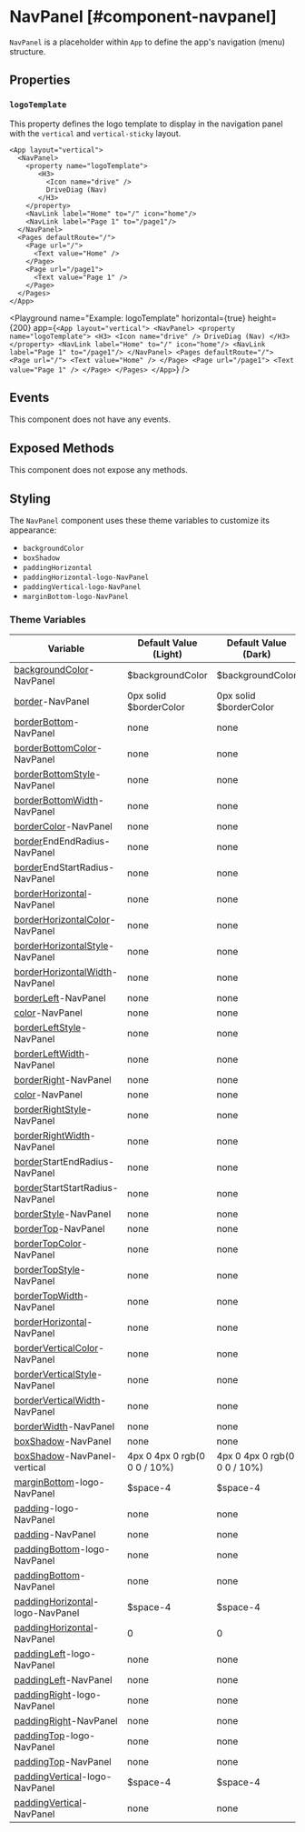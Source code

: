 
# NavPanel [#component-navpanel]

`NavPanel` is a placeholder within `App` to define the app's navigation (menu) structure.

## Properties

### `logoTemplate`

This property defines the logo template to display in the navigation panel with the `vertical` and `vertical-sticky` layout.

```xmlui copy {3-8}
<App layout="vertical">
  <NavPanel>
    <property name="logoTemplate">
       <H3>
         <Icon name="drive" />
         DriveDiag (Nav)
       </H3>
    </property>
    <NavLink label="Home" to="/" icon="home"/>
    <NavLink label="Page 1" to="/page1"/>
  </NavPanel>
  <Pages defaultRoute="/">
    <Page url="/">
      <Text value="Home" />
    </Page>
    <Page url="/page1">
      <Text value="Page 1" />
    </Page>
  </Pages>
</App>
```

<Playground
  name="Example: logoTemplate"
  horizontal={true}
  height={200}
  app={`
    <App layout="vertical">
      <NavPanel>
        <property name="logoTemplate">
           <H3>
             <Icon name="drive" />
             DriveDiag (Nav)
           </H3>
        </property>
        <NavLink label="Home" to="/" icon="home"/>
        <NavLink label="Page 1" to="/page1"/>
      </NavPanel>
      <Pages defaultRoute="/">
        <Page url="/">
          <Text value="Home" />
        </Page>
        <Page url="/page1">
          <Text value="Page 1" />
        </Page>
      </Pages>
    </App>
  `}
/>

## Events

This component does not have any events.

## Exposed Methods

This component does not expose any methods.

## Styling

The `NavPanel` component uses these theme variables to customize its appearance:

- `backgroundColor`
- `boxShadow`
- `paddingHorizontal`
- `paddingHorizontal-logo-NavPanel`
- `paddingVertical-logo-NavPanel`
- `marginBottom-logo-NavPanel`

### Theme Variables

| Variable | Default Value (Light) | Default Value (Dark) |
| --- | --- | --- |
| [backgroundColor](../styles-and-themes/common-units/#color)-NavPanel | $backgroundColor | $backgroundColor |
| [border](../styles-and-themes/common-units/#border)-NavPanel | 0px solid $borderColor | 0px solid $borderColor |
| [borderBottom](../styles-and-themes/common-units/#border)-NavPanel | <GrayText>none</GrayText> | <GrayText>none</GrayText> |
| [borderBottomColor](../styles-and-themes/common-units/#color)-NavPanel | <GrayText>none</GrayText> | <GrayText>none</GrayText> |
| [borderBottomStyle](../styles-and-themes/common-units/#border-style)-NavPanel | <GrayText>none</GrayText> | <GrayText>none</GrayText> |
| [borderBottomWidth](../styles-and-themes/common-units/#size)-NavPanel | <GrayText>none</GrayText> | <GrayText>none</GrayText> |
| [borderColor](../styles-and-themes/common-units/#color)-NavPanel | <GrayText>none</GrayText> | <GrayText>none</GrayText> |
| [border](../styles-and-themes/common-units/#border)EndEndRadius-NavPanel | <GrayText>none</GrayText> | <GrayText>none</GrayText> |
| [border](../styles-and-themes/common-units/#border)EndStartRadius-NavPanel | <GrayText>none</GrayText> | <GrayText>none</GrayText> |
| [borderHorizontal](../styles-and-themes/common-units/#border)-NavPanel | <GrayText>none</GrayText> | <GrayText>none</GrayText> |
| [borderHorizontalColor](../styles-and-themes/common-units/#color)-NavPanel | <GrayText>none</GrayText> | <GrayText>none</GrayText> |
| [borderHorizontalStyle](../styles-and-themes/common-units/#border-style)-NavPanel | <GrayText>none</GrayText> | <GrayText>none</GrayText> |
| [borderHorizontalWidth](../styles-and-themes/common-units/#size)-NavPanel | <GrayText>none</GrayText> | <GrayText>none</GrayText> |
| [borderLeft](../styles-and-themes/common-units/#border)-NavPanel | <GrayText>none</GrayText> | <GrayText>none</GrayText> |
| [color](../styles-and-themes/common-units/#color)-NavPanel | <GrayText>none</GrayText> | <GrayText>none</GrayText> |
| [borderLeftStyle](../styles-and-themes/common-units/#border-style)-NavPanel | <GrayText>none</GrayText> | <GrayText>none</GrayText> |
| [borderLeftWidth](../styles-and-themes/common-units/#size)-NavPanel | <GrayText>none</GrayText> | <GrayText>none</GrayText> |
| [borderRight](../styles-and-themes/common-units/#border)-NavPanel | <GrayText>none</GrayText> | <GrayText>none</GrayText> |
| [color](../styles-and-themes/common-units/#color)-NavPanel | <GrayText>none</GrayText> | <GrayText>none</GrayText> |
| [borderRightStyle](../styles-and-themes/common-units/#border-style)-NavPanel | <GrayText>none</GrayText> | <GrayText>none</GrayText> |
| [borderRightWidth](../styles-and-themes/common-units/#size)-NavPanel | <GrayText>none</GrayText> | <GrayText>none</GrayText> |
| [border](../styles-and-themes/common-units/#border)StartEndRadius-NavPanel | <GrayText>none</GrayText> | <GrayText>none</GrayText> |
| [border](../styles-and-themes/common-units/#border)StartStartRadius-NavPanel | <GrayText>none</GrayText> | <GrayText>none</GrayText> |
| [borderStyle](../styles-and-themes/common-units/#border-style)-NavPanel | <GrayText>none</GrayText> | <GrayText>none</GrayText> |
| [borderTop](../styles-and-themes/common-units/#border)-NavPanel | <GrayText>none</GrayText> | <GrayText>none</GrayText> |
| [borderTopColor](../styles-and-themes/common-units/#color)-NavPanel | <GrayText>none</GrayText> | <GrayText>none</GrayText> |
| [borderTopStyle](../styles-and-themes/common-units/#border-style)-NavPanel | <GrayText>none</GrayText> | <GrayText>none</GrayText> |
| [borderTopWidth](../styles-and-themes/common-units/#size)-NavPanel | <GrayText>none</GrayText> | <GrayText>none</GrayText> |
| [borderHorizontal](../styles-and-themes/common-units/#border)-NavPanel | <GrayText>none</GrayText> | <GrayText>none</GrayText> |
| [borderVerticalColor](../styles-and-themes/common-units/#color)-NavPanel | <GrayText>none</GrayText> | <GrayText>none</GrayText> |
| [borderVerticalStyle](../styles-and-themes/common-units/#border-style)-NavPanel | <GrayText>none</GrayText> | <GrayText>none</GrayText> |
| [borderVerticalWidth](../styles-and-themes/common-units/#size)-NavPanel | <GrayText>none</GrayText> | <GrayText>none</GrayText> |
| [borderWidth](../styles-and-themes/common-units/#size)-NavPanel | <GrayText>none</GrayText> | <GrayText>none</GrayText> |
| [boxShadow](../styles-and-themes/common-units/#boxShadow)-NavPanel | <GrayText>none</GrayText> | <GrayText>none</GrayText> |
| [boxShadow](../styles-and-themes/common-units/#boxShadow)-NavPanel-vertical | 4px 0 4px 0 rgb(0 0 0 / 10%) | 4px 0 4px 0 rgb(0 0 0 / 10%) |
| [marginBottom](../styles-and-themes/common-units/#size)-logo-NavPanel | $space-4 | $space-4 |
| [padding](../styles-and-themes/common-units/#size)-logo-NavPanel | <GrayText>none</GrayText> | <GrayText>none</GrayText> |
| [padding](../styles-and-themes/common-units/#size)-NavPanel | <GrayText>none</GrayText> | <GrayText>none</GrayText> |
| [paddingBottom](../styles-and-themes/common-units/#size)-logo-NavPanel | <GrayText>none</GrayText> | <GrayText>none</GrayText> |
| [paddingBottom](../styles-and-themes/common-units/#size)-NavPanel | <GrayText>none</GrayText> | <GrayText>none</GrayText> |
| [paddingHorizontal](../styles-and-themes/common-units/#size)-logo-NavPanel | $space-4 | $space-4 |
| [paddingHorizontal](../styles-and-themes/common-units/#size)-NavPanel | 0 | 0 |
| [paddingLeft](../styles-and-themes/common-units/#size)-logo-NavPanel | <GrayText>none</GrayText> | <GrayText>none</GrayText> |
| [paddingLeft](../styles-and-themes/common-units/#size)-NavPanel | <GrayText>none</GrayText> | <GrayText>none</GrayText> |
| [paddingRight](../styles-and-themes/common-units/#size)-logo-NavPanel | <GrayText>none</GrayText> | <GrayText>none</GrayText> |
| [paddingRight](../styles-and-themes/common-units/#size)-NavPanel | <GrayText>none</GrayText> | <GrayText>none</GrayText> |
| [paddingTop](../styles-and-themes/common-units/#size)-logo-NavPanel | <GrayText>none</GrayText> | <GrayText>none</GrayText> |
| [paddingTop](../styles-and-themes/common-units/#size)-NavPanel | <GrayText>none</GrayText> | <GrayText>none</GrayText> |
| [paddingVertical](../styles-and-themes/common-units/#size)-logo-NavPanel | $space-4 | $space-4 |
| [paddingVertical](../styles-and-themes/common-units/#size)-NavPanel | <GrayText>none</GrayText> | <GrayText>none</GrayText> |
